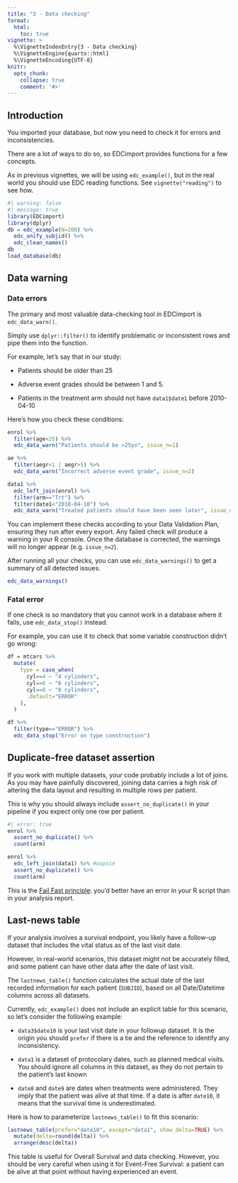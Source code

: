 ```yaml
---
title: "3 - Data checking"
format: 
  html:
    toc: true
vignette: >
  %\VignetteIndexEntry{3 - Data checking}
  %\VignetteEngine{quarto::html}
  %\VignetteEncoding{UTF-8}
knitr:
  opts_chunk:
    collapse: true
    comment: '#>'
---
```


## Introduction

You imported your database, but now you need to check it for errors and inconsistencies.

There are a lot of ways to do so, so EDCimport provides functions for a few concepts.

As in previous vignettes, we will be using `edc_example()`, but in the real world you should use EDC reading functions. See `vignette("reading")` to see how.

```r
#| warning: false
#| message: true
library(EDCimport)
library(dplyr)
db = edc_example(N=200) %>% 
  edc_unify_subjid() %>% 
  edc_clean_names()
db
load_database(db)
```

## Data warning

### Data errors

The primary and most valuable data-checking tool in EDCimport is `edc_data_warn()`.

Simply use `dplyr::filter()` to identify problematic or inconsistent rows and pipe them into the function.

For example, let's say that in our study:

-   Patients should be older than 25

-   Adverse event grades should be between 1 and 5.

-   Patients in the treatment arm should not have `data1$date1` before 2010-04-10

Here's how you check these conditions:

```r
enrol %>% 
  filter(age<25) %>% 
  edc_data_warn("Patients should be >25yo", issue_n=1)

ae %>% 
  filter(aegr<1 | aegr>5) %>% 
  edc_data_warn("Incorrect adverse event grade", issue_n=2)

data1 %>% 
  edc_left_join(enrol) %>% 
  filter(arm=="Trt") %>% 
  filter(date1<"2010-04-10") %>% 
  edc_data_warn("Treated patients should have been seen later", issue_n=3)
```

You can implement these checks according to your Data Validation Plan, ensuring they run after every export. Any failed check will produce a warning in your R console. Once the database is corrected, the warnings will no longer appear (e.g. `issue_n=2`).

After running all your checks, you can use `edc_data_warnings()` to get a summary of all detected issues.

```r
edc_data_warnings()
```

### Fatal error

If one check is so mandatory that you cannot work in a database where it fails, use `edc_data_stop()` instead.

For example, you can use it to check that some variable construction didn't go wrong:

``` r
df = mtcars %>% 
  mutate(
    type = case_when(
      cyl==4 ~ "4 cylinders", 
      cyl==6 ~ "6 cylinders", 
      cyl==8 ~ "8 cylinders", 
      .default="ERROR"
    ),
  )

df %>% 
  filter(type=="ERROR") %>% 
  edc_data_stop("Error on type construction")
```

## Duplicate-free dataset assertion

If you work with multiple datasets, your code probably include a lot of joins. As you may have painfully discovered, joining data carries a high risk of altering the data layout and resulting in multiple rows per patient.

This is why you should always include `assert_no_duplicate()` in your pipeline if you expect only one row per patient.

```r
#| error: true
enrol %>% 
  assert_no_duplicate() %>% 
  count(arm)

enrol %>% 
  edc_left_join(data1) %>% #oopsie
  assert_no_duplicate() %>% 
  count(arm)
```

::: callout-tip
This is the [Fail Fast principle](https://www.codereliant.io/fail-fast-pattern/): you'd better have an error in your R script than in your analysis report.
:::

## Last-news table

If your analysis involves a survival endpoint, you likely have a follow-up dataset that includes the vital status as of the last visit date.

However, in real-world scenarios, this dataset might not be accurately filled, and some patient can have other data after the date of last visit.

The `lastnews_table()` function calculates the actual date of the last recorded information for each patient (`SUBJID`), based on all Date/Datetime columns across all datasets.

Currently, `edc_example()` does not include an explicit table for this scenario, so let's consider the following example:

-   `data3$date10` is your last visit date in your followup dataset. It is the origin you should `prefer` if there is a tie and the reference to identify any inconsistency.

-   `data1` is a dataset of protocolary dates, such as planned medical visits. You should ignore all columns in this dataset, as they do not pertain to the patient's last known

-   `date8` and `date9` are dates when treatments were administered. They imply that the patient was alive at that time. If a date is after `date10`, it means that the survival time is underestimated.

Here is how to parameterize `lastnews_table()` to fit this scenario:

```r
lastnews_table(prefer="date10", except="data1", show_delta=TRUE) %>% 
  mutate(delta=round(delta)) %>% 
  arrange(desc(delta))
```

::: callout-warning
This table is useful for Overall Survival and data checking. However, you should be very careful when using it for Event-Free Survival: a patient can be alive at that point without having experienced an event.
:::
